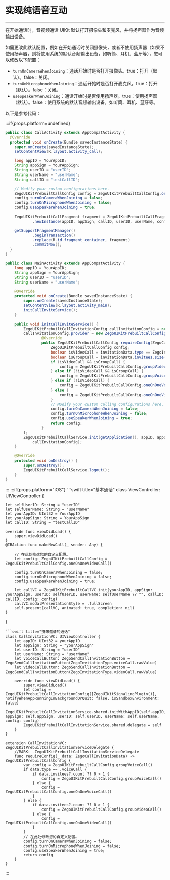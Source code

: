 # 实现纯语音互动

- - -


在开始通话时，音视频通话 UIKit 默认打开摄像头和麦克风，并将扬声器作为音频输出设备。

如需更改此默认配置，例如在开始通话时关闭摄像头，或者不使用扬声器（如果不使用扬声器，则将使用系统的默认音频输出设备，如听筒、耳机、蓝牙等），您可以修改以下配置：

- `turnOnCameraWhenJoining`：通话开始时是否打开摄像头。true：打开（默认）。false：关闭。
- `turnOnMicrophoneWhenJoining`：通话开始时是否打开麦克风。true：打开（默认）。false：关闭。
- `useSpeakerWhenJoining`：通话开始时是否使用扬声器。true：使用扬声器（默认）。false：使用系统的默认音频输出设备，如听筒、耳机、蓝牙等。

以下是参考代码：

:::if{props.platform=undefined}
<CodeGroup>
```java title="基本通话"
public class CallActivity extends AppCompatActivity {
  @Override
  protected void onCreate(Bundle savedInstanceState) {
    super.onCreate(savedInstanceState);
    setContentView(R.layout.activity_call);

    long appID = YourAppID;
    String appSign = YourAppSign;
    String userID = "userID";
    String userName = "userName";
    String callID = "testCallID";

    // Modify your custom configurations here.
    ZegoUIKitPrebuiltCallConfig config = ZegoUIKitPrebuiltCallConfig.oneOnOneVideoCall();
    config.turnOnCameraWhenJoining = false;
    config.turnOnMicrophoneWhenJoining = false;
    config.useSpeakerWhenJoining = true;

    ZegoUIKitPrebuiltCallFragment fragment = ZegoUIKitPrebuiltCallFragment
            .newInstance(appID, appSign, callID, userID, userName, config);

    getSupportFragmentManager()
            .beginTransaction()
            .replace(R.id.fragment_container, fragment)
            .commitNow();
  }
}
```
```java title="携带邀请的通话"
public class MainActivity extends AppCompatActivity {
    long appID = YourAppID;
    String appSign = YourAppSign;
    String userID = "userID";
    String userName = "userName";

    @Override
    protected void onCreate(Bundle savedInstanceState) {
        super.onCreate(savedInstanceState);
        setContentView(R.layout.activity_main);
        initCallInviteService();
    }

    public void initCallInviteService() {
        ZegoUIKitPrebuiltCallInvitationConfig callInvitationConfig = new ZegoUIKitPrebuiltCallInvitationConfig(),
        callInvitationConfig.provider = new ZegoUIKitPrebuiltCallConfigProvider() {
                @Override
                public ZegoUIKitPrebuiltCallConfig requireConfig(ZegoCallInvitationData invitationData) {
                    ZegoUIKitPrebuiltCallConfig config;
                    boolean isVideoCall = invitationData.type == ZegoInvitationType.VIDEO_CALL.getValue();
                    boolean isGroupCall = invitationData.invitees.size() > 1;
                    if (isVideoCall && isGroupCall) {
                        config = ZegoUIKitPrebuiltCallConfig.groupVideoCall();
                    } else if (!isVideoCall && isGroupCall) {
                        config = ZegoUIKitPrebuiltCallConfig.groupVoiceCall();
                    } else if (!isVideoCall) {
                        config = ZegoUIKitPrebuiltCallConfig.oneOnOneVoiceCall();
                    } else {
                        config = ZegoUIKitPrebuiltCallConfig.oneOnOneVideoCall();
                    }
                    // Modify your custom calling configurations here.
                    config.turnOnCameraWhenJoining = false;
                    config.turnOnMicrophoneWhenJoining = false;
                    config.useSpeakerWhenJoining = true;
                    return config;
                }
        );
        ZegoUIKitPrebuiltCallService.init(getApplication(), appID, appSign, userID, userName,
            callInvitationConfig);
    }

    @Override
    protected void onDestroy() {
        super.onDestroy();
        ZegoUIKitPrebuiltCallService.logout();
    }
}
```
</CodeGroup>
:::
:::if{props.platform="iOS"}
<CodeGroup>
```swift title="基本通话"
class ViewController: UIViewController {
    
    let selfUserID: String = "userID"
    let selfUserName: String = "userName"
    let yourAppID: UInt32 = YourAppID 
    let yourAppSign: String = YourAppSign
    let callID: String = "testCallID"
    
    override func viewDidLoad() {
        super.viewDidLoad()
    }
    @IBAction func makeNewCall(_ sender: Any) {
        
        // 在此处修改您的自定义配置。
        let config: ZegoUIKitPrebuiltCallConfig = ZegoUIKitPrebuiltCallConfig.oneOnOneVideoCall()

        config.turnOnCameraWhenJoining = false;
        config.turnOnMicrophoneWhenJoining = false;
        config.useSpeakerWhenJoining = true;

        let callVC = ZegoUIKitPrebuiltCallVC.init(yourAppID, appSign: yourAppSign, userID: selfUserID, userName: selfUserName ?? "", callID: callID, config: config)
        callVC.modalPresentationStyle = .fullScreen
        self.present(callVC, animated: true, completion: nil)
    }
}
```
```swift title="携带邀请的通话"
class CallInvitationVC: UIViewController {
    let appID: UInt32 = yourAppID
    let appSign: String = "yourAppSign"
    let userID: String = "userID"
    let userName: String = "userName"
    let voiceCallButton: ZegoSendCallInvitationButton = ZegoSendCallInvitationButton(ZegoInvitationType.voiceCall.rawValue)
    let videoCallButton: ZegoSendCallInvitationButton = ZegoSendCallInvitationButton(ZegoInvitationType.videoCall.rawValue)

    override func viewDidLoad() {
        super.viewDidLoad()
        let config = ZegoUIKitPrebuiltCallInvitationConfig([ZegoUIKitSignalingPlugin()], notifyWhenAppRunningInBackgroundOrQuit: false, isSandboxEnvironment: false)
        ZegoUIKitPrebuiltCallInvitationService.shared.initWithAppID(self.appID, appSign: self.appSign, userID: self.userID, userName: self.userName, config: config)
        ZegoUIKitPrebuiltCallInvitationService.shared.delegate = self
    }
}

extension CallInvitationVC: ZegoUIKitPrebuiltCallInvitationServiceDelegate {
    //MARK: -ZegoUIKitPrebuiltCallInvitationServiceDelegate
    func requireConfig(_ data: ZegoCallInvitationData) -> ZegoUIKitPrebuiltCallConfig {
        var config = ZegoUIKitPrebuiltCallConfig.groupVoiceCall()
        if data.type == .voiceCall {
            if data.invitees?.count ?? 0 > 1 {
                config = ZegoUIKitPrebuiltCallConfig.groupVoiceCall()
            } else {
                config = ZegoUIKitPrebuiltCallConfig.oneOnOneVoiceCall()
            }
        } else {
            if data.invitees?.count ?? 0 > 1 {
                config = ZegoUIKitPrebuiltCallConfig.groupVideoCall()
            } else {
                config = ZegoUIKitPrebuiltCallConfig.oneOnOneVideoCall()
            }
        }
        // 在此处修改您的自定义配置。
        config.turnOnCameraWhenJoining = false;
        config.turnOnMicrophoneWhenJoining = false;
        config.useSpeakerWhenJoining = true;
        return config
    }
}
```
</CodeGroup>
:::
